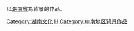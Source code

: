 以[[湖南省|湖南省]]為背景的作品。

{{中國行政區劃分類導航|背景作品}}

[[Category:湖南文化|Category:湖南文化]]
[[Category:中國各省背景作品|H]]
[[Category:中南地区背景作品|Category:中南地区背景作品]]